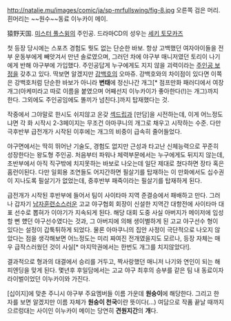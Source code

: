http://natalie.mu/images/comic/ja/sp-mrfullswing/fig-8.jpg
오른쪽 검은 머리. 흰머리는 ~~원수~~동료 이누카이 메이.

猿野天国.
[[미스터 풀스윙]]의 주인공. 드라마CD의 성우는 [[세키 토모카즈]]

첫 등장 당시에는 스포츠 경험도 뭣도 없는 단순한 바보. 항상 고백했던 여자아이들을 전부 운동부에게 빼앗겨서 만년 솔로였으며, 그러던 차에 야구부 매니저였던 토리이 나기에게 반해 야구부에 가입했다. 주인공답게 누구에게도 지지 않을 괴력이라는 [[주인공 보정]]을 갖추고 있다. 딱보면 알겠지만 [[강백호]]의 오마쥬. 강백호와의 차이점이 있다면 이쪽은 강백호처럼 단순한 바보가 아니라 '''변태'''에 정신나간 개그[* 점프만화 패러디에서 여장개그(아케미라고 따로 이름을 붙였으며 어째선지 이누카이가 좋아한다(!)는 개그)까지 한다. 그외에도 주인공임에도 똘끼가 넘친다.]까지 탑재했다는 것. 

작중에서 그야말로 한시도 쉬지않고 온갖 [[섹드립]]과 [만담]을 시전하는데, 이게 어느정도냐면 각 화 시작시 2-3페이지는 무조건 아마쿠니의 개그로 채우고 시작하는 수준. 다만 극후반부 급전개가 시작된 이후에는 개그의 비중이 급속히 줄어들었다. 

야구면에서는 딱히 뛰어난 기술도, 경험도 없지만 근성과 타고난 신체능력으로 꾸준히 성장한다는 왕도형 주인공. 처음부터 파워나 체력부문에서는 누구에게도 뒤지지 않는데, 초반부에서 아직 직구밖에 치지못하는 바보로 나오는데 일단 제대로 쳤다하면 장타 혹은 홈런이된다. 다만 일회용 조연들도 어지간하면 필살기를 탑재하는 이 만화에서도 십수권이 지나도록 필살기가 없었는데, 중후반부 패죽이라는 필살기를 탑재하게 된다. 

급전개가 시작된 후반부에 들어서 팀이 사이타마 지역 준결승에서 패배하고 만다. 그러나 갑자기 [[남자훈련소]]스러운 고교 야구협회 회장이 신설한 지역간 대항전에 사이타마 대표 선수로 뽑혀가 이야기가 지속되게 된다. 해당 대회 도중 사실 아버지가 메이저에 입성할 뻔 헀던 야구선수였다는 것과, 그 아버지에 의해 생이별하게 된 고교 야구선수 형이 있다는 설정이 갑툭튀하게 되었다. 물론 아마쿠니의 집안 사정이 극단적으로 나오지 않았다는 점을 생각해보면 어느정도는 미리 짜여진 전개였을지도 모르나, 등장 자체는 매우 급작스러웠던 것이 사실[* 마지막권에서는 한번도 개그를 치지않았다!].   

결과적으로 형과의 대결에서 승리를 거두고, 짝사랑했던 매니저 나기와 연인이 되는 해피엔딩을 맞게 된다. 몇년후 후일담에서는 고교 야구 최후의 승부를 같은 팀 내 동료이자 라이벌이었던 이누카이와 가진다.  

[십이지]에 맞춘 주니시 야구부 주요멤버들 이름 가운데 '''원숭이'''에 해당한다. 그리고 한자를 보면 알겠지만 이름 자체가 '''원숭이 천국'''이란 뜻이다(...) 여담으로 작품 끝날 때까지 으르렁대는 사이인 이누카이 메이는 당연히 '''견원지간'''의 '''개'''다.
